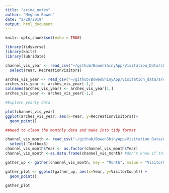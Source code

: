 ```yaml
---
title: "arima_notes"
author: "Meghan Bowen"
date: "2/20/2019"
output: html_document
---
```


```r
knitr::opts_chunk$set(echo = TRUE)
```

```r

library(tidyverse)
library(knitr)
library(lubridate)

```


```r

channel_vis_year <- read_csv("~/github/BowenShinyApp/Visitation_Data/channel_vis_year.csv") %>% 
  select(Year, RecreationVisitors)

arches_vis_year <- read_csv("~/github/BowenShinyApp/Visitation_data/arches_vis_year.csv")
arches_vis_year <- arches_vis_year[-1,]
colnames(arches_vis_year) <- arches_vis_year[1,]
arches_vis_year <- arches_vis_year[-1,]

#Explore yearly data

plot(channel_vis_year)
ggplot(arches_vis_year, aes(x=Year, y=RecreationVisitors))+
  geom_point()


```

```r
##Need to clean the monthly data and make into tidy format

channel_vis_month <- read_csv("~/github/BowenShinyApp/Visitation_Data/channel_vis_month.csv") %>% 
  select(-Textbox5)
channel_vis_month$Year <- as.factor(channel_vis_month$Year)
channel_vis_month <-as.data.frame(channel_vis_month) #don't know if this is necessary atm

gather_up <- gather(channel_vis_month, key = "Month", value = "VisitorCount", JAN:DEC)

gather_plot <- ggplot(gather_up, aes(x=Year, y=VisitorCount)) +
  geom_point()

gather_plot
```




